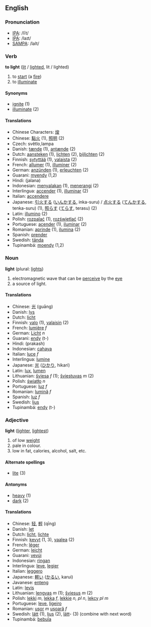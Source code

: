 == English ==
=== Pronunciation ===
*[[w:IPA|IPA]]: /līt/
*[[w:IPA|IPA]]: /laɪt/
*[[w:SAMPA|SAMPA]]: /laIt/

=== Verb ===
'''to light''' ([[lit]] / [[lighted]], lit / lighted)

# to [[start]] (a [[fire]])
# to [[illuminate]]

==== Synonyms ====
*[[ignite]] (1)
*[[illuminate]] (2)

==== Translations ====
*Chinese Characters: [[焌]]
*Chinese: [[點火]] (1), [[照明]] (2)
*Czech: světlo,lampa
*Danish: [[tænde]] (1), [[antænde]] (2)
*Dutch: [[aansteken]] (1), [[lichten]] (2), [[bijlichten]] (2)
*Finnish: [[sytyttää]] (1), [[valaista]] (2)
*French: [[allumer]] (1), [[illuminer]] (2)
*German: [[anzünden]] (1), [[erleuchten]] (2)
*Guarani: [[myendy]] (1,2)
*Hindi: (jalana)
*Indonesian: [[nyala|menyalakan]] (1), [[terang|menerangi]] (2)
*Interlingua: [[accender]] (1), [[illuminar]] (2)
*Italian: [[accendere]]
*Japanese: [[引火]]する ([[いんか]]する, inka-suru) / [[点火]]する ([[てんか]]する, tenka-suru) (1), [[照らす]] ([[てらす]], terasu) (2)
*Latin: [[illumino]] (2)
*Polish: [[rozpalać]] (1), [[rozświetlać]] (2) 
*Portuguese: [[acender]] (1), [[iluminar]] (2)
*Romanian: [[aprinde]] (1), [[ilumina]] (2)
*Spanish: [[prender]]
*Swedish: [[tända]]
*Tupinambá: [[moendy]] (1,2)

=== Noun ===
'''light''' (plural: [[lights]])

# electromagnetic wave that can be [[perceive]] by the [[eye]]
# a source of light.

==== Translations ====
*Chinese: [[光]] (guāng)
*Danish: [[lys]]
*Dutch: [[licht]]
*Finnish: [[valo]] (1), [[valaisin]] (2)
*French: [[lumière]] ''f''
*German: [[Licht]] ''n''
*Guarani: [[endy]] (t-)
*Hindi: (prakash)
*Indonesian: [[cahaya]]
*Italian: [[luce]] ''f''
*Interlingua: [[lumine]]
*Japanese: [[光]] ([[ひかり]], hikari)
*Latin: [[lux]], [[lumen]]
*Lithuanian: [[šviesa]] ''f'' (1); [[šviestuvas]] ''m'' (2)
*Polish: [[światło]] ''n''
*Portuguese: [[luz]] ''f''
*Romanian: [[lumină]] ''f''
*Spanish: [[luz]] ''f''
*Swedish: [[ljus]]
*Tupinambá: [[endy]] (t-)

=== Adjective ===
'''light''' ([[lighter]], [[lightest]])

# of low [[weight]]
# pale in colour.
# low in fat, calories, alcohol, salt, etc.

==== Alternate spellings ====
*[[lite]] (3)

==== Antonyms ====
*[[heavy]] (1)
*[[dark]] (2)

==== Translations ====
*Chinese: [[轻]], [[輕]] (qīng)
*Danish: [[let]]
*Dutch: [[licht]], [[lichte]]
*Finnish: [[kevyt]] (1, 3), [[vaalea]] (2)
*French: [[léger]]
*German: [[leicht]]
*Guarani: [[vevúi]]
*Indonesian: [[ringan]]
*Interlingua: [[leve]], [[legier]]
*Italian: [[leggero]]
*Japanese: [[軽い]] ([[かるい]], karui)
*Javanese: [[enteng]]
*Latin: [[levis]]
*Lithuanian: [[lengvas]] ''m'' (1); [[šviesus]] ''m'' (2)
*Polish: [[lekki]] ''m'', [[lekka]] ''f'', [[lekkie]] ''n, pl n'', [[lekcy]] ''pl m''
*Portuguese: [[leve]], [[ligeiro]]
*Romanian: [[uşor]] ''m'' [[uşoară]] ''f''
*Swedish: [[lätt]] (1), [[ljus]] (2), [[lätt]]- (3) (combine with next word)
*Tupinambá: [[bebuîa]]
